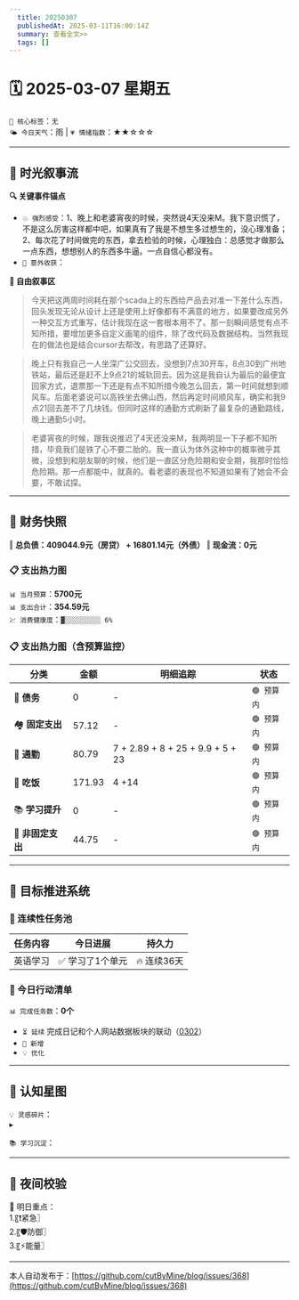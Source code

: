 ```yaml
---
  title: 20250307
  publishedAt: 2025-03-11T16:00:14Z
  summary: 查看全文>>
  tags: []
---
```


# 🗓️ 2025-03-07 星期五
`🔑 核心标签`：`无`  
`🌤️ 今日天气`：雨 | `💗 情绪指数`：★★☆☆☆  

---


## 🌊 **时光叙事流**
**🔍 关键事件锚点**  
- `💥 强烈感受`：1、晚上和老婆宵夜的时候，突然说4天没来M。我下意识慌了，不是这么厉害这样都中吧，如果真有了我是不想生多过想生的，没心理准备；2、每次花了时间做完的东西，拿去检验的时候，心理独白：总感觉才做那么一点东西，想想别人的东西多牛逼。一点自信心都没有。
- `🎉 意外收获`：  

**📖 自由叙事区**  
> 今天把这两周时间耗在那个scada上的东西给产品去对准一下差什么东西，回头发现无论从设计上还是使用上好像都有不满意的地方，如果要改成另外一种交互方式重写，估计我现在这一套根本用不了。那一刻瞬间感觉有点不知所措，要增加更多自定义画笔的组件，除了改代码及数据结构。当然我现在的做法也是结合cursor去帮改，有思路了还算好。  

> 晚上只有我自己一人坐深广公交回去，没想到7点30开车，8点30到广州地铁站，最后还是赶不上9点21的城轨回去。因为这是我自认为最后的最便宜回家方式，退票那一下还是有点不知所措今晚怎么回去，第一时间就想到顺风车。后面老婆说可以高铁坐去佛山西，然后再定时间顺风车，确实和我9点21回去差不了几块钱。但同时这样的通勤方式刷新了最复杂的通勤路线，晚上通勤5小时。

> 老婆宵夜的时候，跟我说推迟了4天还没来M，我两明显一下子都不知所措，毕竟我们是铁了心不要二胎的。我一直认为体外这种中的概率微乎其微，没想到和朋友聊的时候，他们是一直区分危险期和安全期，我那时恰恰危险期。那一点都能中，就真的。看老婆的表现也不知道如果有了她会不会要，不敢试探。

---

## 💸 **财务快照**
‖ **总负债：409044.9元（房贷） + 16801.14元（外债）**
‖ **现金流：0元**

### 📋 支出热力图

`📊 当月预算`：**5700元**  
`📊 支出合计`：**354.59元**  
`💹 消费健康度`：`▓░░░░░░░░░ 6%`  
### 📋 支出热力图（含预算监控）
| 分类         | 金额    | 明细追踪                  | 状态           |
|--------------|---------|---------------------------|----------------|
| 🏦 **债务**    | 0   | -  | `🟢 预算内`   |
| 🏘️ **固定支出** | 57.12     | -    | `🟢 预算内`     |
| 🚌 **通勤**     | 80.79      | 7 + 2.89 + 8 + 25 + 9.9 + 5 + 23        | `🟢 预算内`     |
| 🍜 **吃饭**     |   171.93   | 4 +14    | `🟢 预算内`   |
| 📚 **学习提升** | 0      | -       | `🟢 预算内`     |
| 🎲 **非固定支出** | 44.75     | -      | `🟢 预算内`  |


---

## 🎯 **目标推进系统**

### 🔄 连续性任务池
| 任务内容                | 今日进展          | 持久力     |
|-------------------------|-------------------|------------|
| 英语学习         | ✅ 学习了1个单元 | 🔥 连续36天  |

### 📌 今日行动清单

`📊 完成任务数`：**0个**  
- `⏳ 延续` 完成日记和个人网站数据板块的联动（[0302](note://WEB9685e40ae7a6464db1196641a1ffd0ee)）  
- `🚩 新增`   
- `💡 优化`   

---

## 🌌 **认知星图**
`💡 灵感碎片`：  
▸ 


`📚 学习沉淀`：  
> 

---

## 🌃 夜间校验

🚀 明日重点：  
1.〖❗紧急〗  
2.〖🛡️防御〗  
3.〖⚡能量〗

---
本人自动发布于：[https://github.com/cutByMine/blog/issues/368](https://github.com/cutByMine/blog/issues/368)
